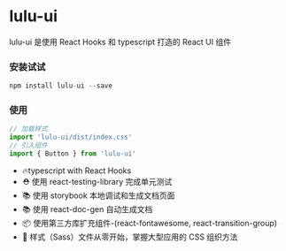 
<Meta title='Introduction' />

# lulu-ui

lulu-ui 是使用 React Hooks 和 typescript 打造的 React UI 组件

### 安装试试

```js
npm install lulu-ui --save
```

### 使用

```javascript
// 加载样式
import 'lulu-ui/dist/index.css'
// 引入组件
import { Button } from 'lulu-ui'
```

- 🔥typescript with React Hooks
- ⛑️ 使用 react-testing-library 完成单元测试
- 📚 使用 storybook 本地调试和生成文档页面
- 📚 使用 react-doc-gen 自动生成文档
- 📦 使用第三方库扩充组件-(react-fontawesome, react-transition-group)
- 🌹 样式（Sass）文件从零开始，掌握大型应用的 CSS 组织方法
